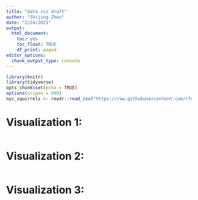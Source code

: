 ```yaml
---
title: "data viz draft"
author: "Shijing Zhou"
date: "2/24/2021"
output:
  html_document:
    toc: yes
    toc_float: TRUE
    df_print: paged
editor_options: 
  chunk_output_type: console
---
```


```r
library(knitr)
library(tidyverse)
opts_chunk$set(echo = TRUE)
options(scipen = 999)
nyc_squirrels <- readr::read_csv("https://raw.githubusercontent.com/rfordatascience/tidytuesday/master/data/2019/2019-10-29/nyc_squirrels.csv")
```


# Visualization 1: 

```r

```


# Visualization 2:

```r

```


# Visualization 3:

```r

```


